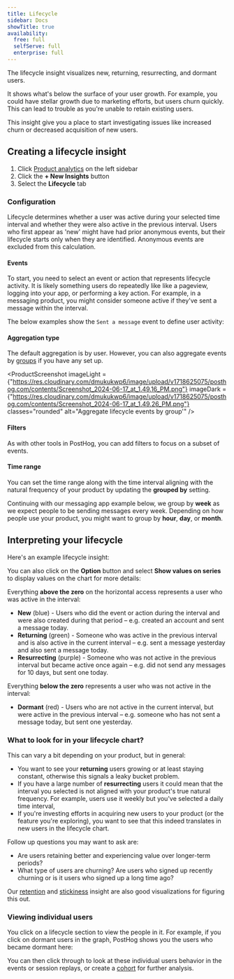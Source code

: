 ```yaml
---
title: Lifecycle
sidebar: Docs
showTitle: true
availability:
  free: full
  selfServe: full
  enterprise: full
---
```


The lifecycle insight visualizes new, returning, resurrecting, and dormant users.

It shows what's below the surface of your user growth. For example, you could have stellar growth due to marketing efforts, but users churn quickly. This can lead to trouble as you're unable to retain existing users. 

This insight give you a place to start investigating issues like increased churn or decreased acquisition of new users.

## Creating a lifecycle insight

1. Click [Product analytics](https://us.posthog.com/insights) on the left sidebar
1. Click the **+ New Insights** button
1. Select the **Lifecycle** tab

### Configuration

Lifecycle determines whether a user was active during your selected time interval and whether they were also active in the previous interval. Users who first appear as 'new' might have had prior anonymous events, but their lifecycle starts only when they are identified. Anonymous events are excluded from this calculation.

#### Events

To start, you need to select an event or action that represents lifecycle activity. It is likely something users do repeatedly like like a pageview, logging into your app, or performing a key action. For example, in a messaging product, you might consider someone active if they've sent a message within the interval.

The below examples show the `Sent a message` event to define user activity:

<ProductScreenshot
    imageLight = {sentAMessageLight} 
    imageDark = {sentAMessageDark}
    classes="rounded"
    alt="Set up a new lifecycle analysis with custom event 'Sent a message'"
/>

#### Aggregation type

The default aggregation is by user. However, you can also aggregate events by [groups](/docs/product-analytics/group-analytics) if you have any set up.

<ProductScreenshot
    imageLight = {"https://res.cloudinary.com/dmukukwp6/image/upload/v1718625075/posthog.com/contents/Screenshot_2024-06-17_at_1.49.16_PM.png"} 
    imageDark = {"https://res.cloudinary.com/dmukukwp6/image/upload/v1718625075/posthog.com/contents/Screenshot_2024-06-17_at_1.49.26_PM.png"}
    classes="rounded"
    alt="Aggregate lifecycle events by group'"
/>

#### Filters

As with other tools in PostHog, you can add filters to focus on a subset of events.

<ProductScreenshot
    imageLight = {lifecycleFiltersLight} 
    imageDark = {lifecycleFiltersDark}
    classes="rounded"
    alt="Add filters for lifecycle analysis"
/>

#### Time range

You can set the time range along with the time interval aligning with the natural frequency of your product by updating the **grouped by** setting. 

Continuing with our messaging app example below, we group by **week** as we expect people to be sending messages every week. Depending on how people use your product, you might want to group by **hour**, **day**, or **month**.

<ProductScreenshot
    imageLight = {timeControlLight} 
    imageDark = {timeControlDark}
    classes="rounded"
    alt="Set time interval"
/>

## Interpreting your lifecycle

Here's an example lifecycle insight: 

<ProductScreenshot
    imageLight = {chartLight} 
    imageDark = {chartDark}
    classes="rounded"
    alt="Lifecycle chart"
/>

You can also click on the **Option** button and select **Show values on series** to display values on the chart for more details: 

<ProductScreenshot
    imageLight = {showValuesLight} 
    imageDark = {showValuesDark}
    classes="rounded"
    alt="Lifecycle chart with values on the chart"
/>

Everything **above the zero** on the horizontal access represents a user who was active in the interval:

-   **New** (blue) - Users who did the event or action during the interval and were also created during that period – e.g. created an account and sent a message today.
-   **Returning** (green) - Someone who was active in the previous interval and is also active in the current interval – e.g. sent a message yesterday and also sent a message today.
-   **Resurrecting** (purple) - Someone who was not active in the previous interval but became active once again – e.g. did not send any messages for 10 days, but sent one today.

Everything **below the zero**  represents a user who was not active in the interval:

-   **Dormant** (red)  - Users who are not active in the current interval, but were active in the previous interval – e.g. someone who has not sent a message today, but sent one yesterday.

### What to look for in your lifecycle chart?

This can vary a bit depending on your product, but in general:

- You want to see your **returning** users growing or at least staying constant, otherwise this signals a leaky bucket problem.
- If you have a large number of **resurrecting** users it could mean that the interval you selected is not aligned with your product's true natural frequency. For example, users use it weekly but you've selected a daily time interval,
- If you're investing efforts in acquiring new users to your product (or the feature you're exploring), you want to see that this indeed translates in new users in the lifecycle chart.

Follow up questions you may want to ask are:

- Are users retaining better and experiencing value over longer-term periods?
- What type of users are churning? Are users who signed up recently churning or is it users who signed up a long time ago?

Our [retention](/docs/product-analytics/retention) and [stickiness](/docs/product-analytics/stickiness) insight are also good visualizations for figuring this out.

### Viewing individual users

You click on a lifecycle section to view the people in it. For example, if you click on dormant users in the graph, PostHog shows you the users who became dormant here:

<ProductScreenshot
    imageLight = {detailLight} 
    imageDark = {detailDark}
    classes="rounded"
    alt="Lifecycle chart pop-up"
/>

You can then click through to look at these individual users behavior in the events or session replays, or create a [cohort](/docs/data/cohorts) for further analysis.

<ProductScreenshot
    imageLight = {viewSessionLight} 
    imageDark = {viewSessionDark}
    classes="rounded"
    alt="View session recordings"
/>

